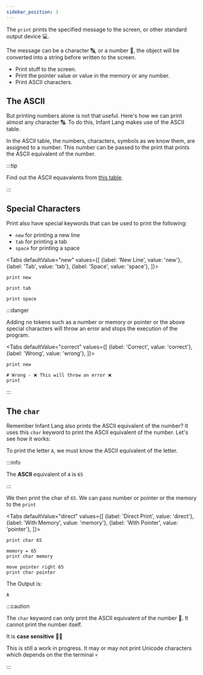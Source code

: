 ```yaml
---
sidebar_position: 3
---
```




The `print` prints the specified message to the screen, or other standard output device 💻. 

The message can be a character 🔠, or a number 🔢, the object will be converted into a string before written to the screen.

- Print stuff to the screen.
- Print the pointer value or value in the memory or any number.
- Print ASCII characters.

## The ASCII

But printing numbers alone is not that useful. Here's how we can print almost any character 🔠. To do this, Infant Lang makes use of the ASCII table. 

In the ASCII table, the numbers, characters, symbols as we know them, are assigned to a number. This number can be passed to the print that prints the ASCII equivalent of the number.

:::tip

Find out the ASCII equavalents from [this table](https://www.ascii-code.com/).

:::

## Special Characters

Print also have special keywords that can be used to print the following:
- `new` for printing a new line
- `tab` for printing a tab
- `space` for printing a space

<Tabs
    defaultValue="new"
    values={[
        {label: 'New Line', value: 'new'},
        {label: 'Tab', value: 'tab'},
        {label: 'Space', value: 'space'},
    ]}>
<TabItem value="new">

    print new

</TabItem>
<TabItem value="tab">

    print tab

</TabItem>
<TabItem value="space">

    print space

</TabItem>
</Tabs>

:::danger

Adding no tokens such as a number or memory or pointer or the above special characters will throw an error and stops the execution of the program.

<Tabs
    defaultValue="correct"
    values={[
        {label: 'Correct', value: 'correct'},
        {label: 'Wrong', value: 'wrong'},
    ]}>
<TabItem value="correct">

    print new

</TabItem>
<TabItem value="wrong">

    # Wrong - ❌ This will throw an error ❌
    print 

</TabItem>
</Tabs>

:::

## The `char`
Remember Infant Lang also prints the ASCII equivalent of the number? It uses this `char` keyword to print the ASCII equivalent of the number. Let's see how it works:

To print the letter `A`, we must know the ASCII equivalent of the letter.

:::info

The **ASCII** equivalent of `A` is `65`

:::

We then print the char of `65`. We can pass number or pointer or the memory to the `print`

<Tabs
    defaultValue="direct"
    values={[
        {label: 'Direct Print', value: 'direct'},
        {label: 'With Memory', value: 'memory'},
        {label: 'With Pointer', value: 'pointer'},
    ]}>
<TabItem value="javascript">

    print char 65

</TabItem>
<TabItem value="memory">

    memory = 65
    print char memory

</TabItem>
<TabItem value="pointer">

    move pointer right 65
    print char pointer

</TabItem>
</Tabs>

The Output is:
```shell
A
```

:::caution

The `char` keyword can only print the ASCII equivalent of the number 🔢. It cannot print the number itself.

It is **case sensitive** 👩‍💻

This is still a work in progress. It may or may not print Unicode characters which depends on the the terminal 💀

:::